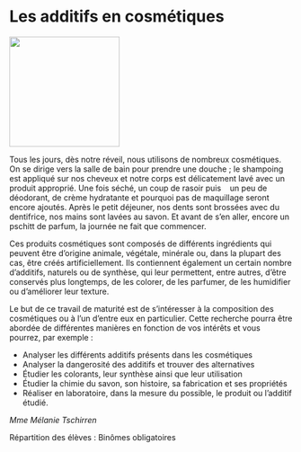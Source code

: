 # Les additifs en cosmétiques

::: {.center data-latex=""}
![](images/les-additifs-en-cosmetiques.jpg){height=14em}
:::

Tous les jours, dès notre réveil, nous utilisons de nombreux
cosmétiques. On se dirige vers la salle de bain pour prendre une
douche ; le shampoing est appliqué sur nos cheveux et notre corps est
délicatement lavé avec un produit approprié. Une fois séché, un coup de
rasoir puis    un peu de déodorant, de crème hydratante et pourquoi pas
de maquillage seront encore ajoutés. Après le petit déjeuner, nos dents
sont brossées avec du dentifrice, nos mains sont lavées au savon. Et
avant de s'en aller, encore un pschitt de parfum, la journée ne fait que
commencer.

Ces produits cosmétiques sont composés de différents ingrédients qui
peuvent être d'origine animale, végétale, minérale ou, dans la plupart
des cas, être créés artificiellement. Ils contiennent également un
certain nombre d'additifs, naturels ou de synthèse, qui leur permettent,
entre autres, d'être conservés plus longtemps, de les colorer, de les
parfumer, de les humidifier ou d'améliorer leur texture.

Le but de ce travail de maturité est de s'intéresser à la composition
des cosmétiques ou à l'un d'entre eux en particulier. Cette recherche
pourra être abordée de différentes manières en fonction de vos intérêts
et vous pourrez, par exemple :

-   Analyser les différents additifs présents dans les cosmétiques
-   Analyser la dangerosité des additifs et trouver des alternatives
-   Étudier les colorants, leur synthèse ainsi que leur utilisation
-   Étudier la chimie du savon, son histoire, sa fabrication et ses
    propriétés
-   Réaliser en laboratoire, dans la mesure du possible, le produit ou
    l'additif étudié.

::: {.signature data-latex=""}
_Mme Mélanie Tschirren_  
:::
Répartition des élèves : Binômes obligatoires